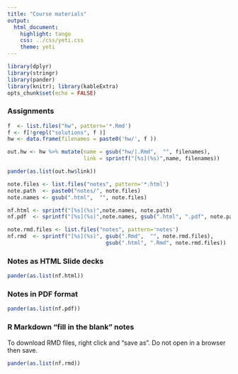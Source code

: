 ```yaml
---
title: "Course materials"
output:   
  html_document:
    highlight: tango
    css: ../css/yeti.css
    theme: yeti
---
```


```r
library(dplyr)
library(stringr)
library(pander)
library(knitr); library(kableExtra)
opts_chunk$set(echo = FALSE)
```

### Assignments

```r
f  <- list.files("hw", pattern='*.Rmd')
f <- f[!grepl("solutions", f )]
hw <- data.frame(filenames = paste0('hw/', f ))

out.hw <- hw %>% mutate(name = gsub("hw/|.Rmd",  "", filenames), 
                        link = sprintf("[%s](%s)",name, filenames))

```

```r
pander(as.list(out.hw$link))
```

```r
note.files <- list.files("notes", pattern='*.html')
note.path  <- paste0("notes/", note.files)
note.names <- gsub(".html",  "", note.files)

nf.html <- sprintf("[%s](%s)",note.names, note.path)
nf.pdf  <- sprintf("[%s](%s)",note.names, gsub(".html", ".pdf", note.path))

note.rmd.files <- list.files("notes", pattern='notes')
nf.rmd  <- sprintf("[%s](%s)", gsub(".Rmd",  "", note.rmd.files), 
                               gsub(".html", ".Rmd", note.rmd.files))
```

### Notes as HTML Slide decks

```r
pander(as.list(nf.html))
```


### Notes in PDF format
```r
pander(as.list(nf.pdf))
```

### R Markdown "fill in the blank" notes
To download RMD files, right click and "save as". Do not open in a browser then save. 

```r
pander(as.list(nf.rmd))
```







